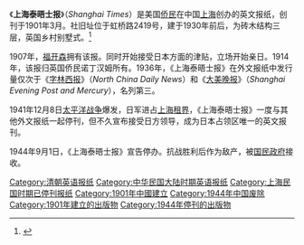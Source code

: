 《'''上海泰晤士报'''》（''Shanghai Times''）是美国[[侨民|侨民]]在中国[[上海|上海]]创办的英文报纸，创刊于1901年3月。社旧址位于虹桥路2419号，建于1930年前后，为砖木结构三层，英国乡村别墅式。<ref>{{Cite web |url=http://www.cnepaper.com/cnsb/html/2011-06/07/content_11_1.htm |title=存档副本 |accessdate=2020-09-12 |archive-date=2011-09-18 |archive-url=https://web.archive.org/web/20110918160351/http://www.cnepaper.com/cnsb/html/2011-06/07/content_11_1.htm |dead-url=no }}</ref>

1907年，[[福开森|福开森]]拥有该报。同时开始接受日本方面的津贴，立场开始亲日。1914年，该报归英国侨民诺丁汉姆所有。1936年，《上海泰晤士报》在外文报纸中发行量仅次于《[[字林西报|字林西报]]》（''North China Daily News''）和《[[大美晚报|大美晚报]]》（''Shanghai Evening Post and Mercury''），名列第三。

1941年12月8日[[太平洋战争|太平洋战争]]爆发，日军进占[[上海租界|上海租界]]，《上海泰晤士报》一度与其他外文报纸一起停刊，但不久宣布接受日方领导，成为日本占领区唯一的英文报刊。 

1944年9月1日，《上海泰晤士报》宣告停办。抗战胜利后作为敌产，被[[国民政府|国民政府]]接收。

[[Category:清朝英语报纸|Category:清朝英语报纸]]
[[Category:中华民国大陆时期英语报纸|Category:中华民国大陆时期英语报纸]]
[[Category:上海民国时期已停刊报纸|Category:上海民国时期已停刊报纸]]
[[Category:1901年中國建立|Category:1901年中國建立]]
[[Category:1944年中国废除|Category:1944年中国废除]]
[[Category:1901年建立的出版物|Category:1901年建立的出版物]]
[[Category:1944年停刊的出版物|Category:1944年停刊的出版物]]